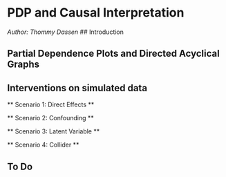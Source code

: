 # PDP and Causal Interpretation

*Author: Thommy Dassen*
## Introduction

## Partial Dependence Plots and Directed Acyclical Graphs

## Interventions on simulated data

** Scenario 1: Direct Effects **

** Scenario 2: Confounding **

** Scenario 3: Latent Variable **

** Scenario 4: Collider **

## To Do